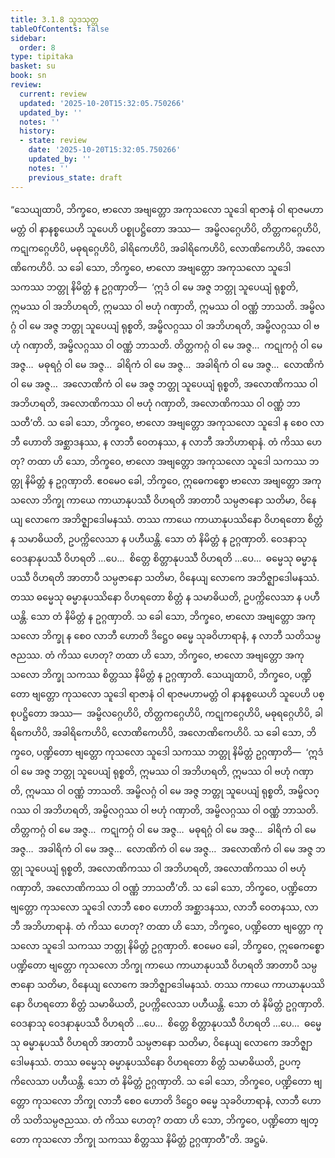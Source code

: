```yaml
---
title: 3.1.8 သူဒသုတ္တ
tableOfContents: false
sidebar:
  order: 8
type: tipitaka
basket: su
book: sn
review:
  current: review
  updated: '2025-10-20T15:32:05.750266'
  updated_by: ''
  notes: ''
  history:
  - state: review
    date: '2025-10-20T15:32:05.750266'
    updated_by: ''
    notes: ''
    previous_state: draft
---
```



<DynamicBreadcrumb />


<ReviewStatus review={frontmatter.review} showDetails={true} />

<HypothesisAnnotation frontmatter={frontmatter} />

<Division number="374" book="sn" e="ch" v="18" p="334">

<Paragraph number="781" book="sn">
“သေယျထာပိ, ဘိက္ခဝေ, ဗာလော အဗျတ္တော အကုသလော သူဒေါ ရာဇာနံ ဝါ ရာဇမဟာမတ္တံ ဝါ နာနစ္စယေဟိ သူပေဟိ ပစ္စုပဋ္ဌိတော အဿ—  အမ္ဗိလဂ္ဂေဟိပိ, တိတ္တကဂ္ဂေဟိပိ, ကဋုကဂ္ဂေဟိပိ, မဓုရဂ္ဂေဟိပိ, ခါရိကေဟိပိ, အခါရိကေဟိပိ, လောဏိကေဟိပိ, အလောဏိကေဟိပိ.
</Paragraph>

<Paragraph number="782" book="sn">
သ ခေါ သော, ဘိက္ခဝေ, ဗာလော အဗျတ္တော အကုသလော သူဒေါ သကဿ ဘတ္တု နိမိတ္တံ န ဥဂ္ဂဏှာတိ—  ‘ဣဒံ ဝါ မေ အဇ္ဇ ဘတ္တု သူပေယျံ ရုစ္စတိ, ဣမဿ ဝါ အဘိဟရတိ, ဣမဿ ဝါ ဗဟုံ ဂဏှာတိ, ဣမဿ ဝါ ဝဏ္ဏံ ဘာသတိ. အမ္ဗိလဂ္ဂံ ဝါ မေ အဇ္ဇ ဘတ္တု သူပေယျံ ရုစ္စတိ, အမ္ဗိလဂ္ဂဿ ဝါ အဘိဟရတိ, အမ္ဗိလဂ္ဂဿ ဝါ ဗဟုံ ဂဏှာတိ, အမ္ဗိလဂ္ဂဿ ဝါ ဝဏ္ဏံ ဘာသတိ. တိတ္တကဂ္ဂံ ဝါ မေ အဇ္ဇ…  ကဋုကဂ္ဂံ ဝါ မေ အဇ္ဇ…  မဓုရဂ္ဂံ ဝါ မေ အဇ္ဇ…  ခါရိကံ ဝါ မေ အဇ္ဇ…  အခါရိကံ ဝါ မေ အဇ္ဇ…  လောဏိကံ ဝါ မေ အဇ္ဇ…  အလောဏိကံ ဝါ မေ အဇ္ဇ ဘတ္တု သူပေယျံ ရုစ္စတိ, အလောဏိကဿ ဝါ အဘိဟရတိ, အလောဏိကဿ ဝါ ဗဟုံ ဂဏှာတိ, အလောဏိကဿ ဝါ ဝဏ္ဏံ ဘာသတီ’တိ.
</Paragraph>

<Paragraph number="783" book="sn">
သ ခေါ သော, ဘိက္ခဝေ, ဗာလော အဗျတ္တော အကုသလော သူဒေါ န စေဝ လာဘီ ဟောတိ အစ္ဆာဒနဿ, န လာဘီ ဝေတနဿ, န လာဘီ အဘိဟာရာနံ. တံ ကိဿ ဟေတု? တထာ ဟိ သော, ဘိက္ခဝေ, ဗာလော အဗျတ္တော အကုသလော သူဒေါ သကဿ ဘတ္တု နိမိတ္တံ န ဥဂ္ဂဏှာတိ. ဧဝမေဝ ခေါ, ဘိက္ခဝေ, ဣဓေကစ္စော ဗာလော အဗျတ္တော အကုသလော ဘိက္ခု ကာယေ ကာယာနုပဿီ ဝိဟရတိ အာတာပီ သမ္ပဇာနော သတိမာ, ဝိနေယျ လောကေ အဘိဇ္ဈာဒေါမနဿံ. တဿ ကာယေ ကာယာနုပဿိနော ဝိဟရတော စိတ္တံ န သမာဓိယတိ, ဥပက္ကိလေသာ န ပဟီယန္တိ. သော တံ နိမိတ္တံ န ဥဂ္ဂဏှာတိ. ဝေဒနာသု ဝေဒနာနုပဿီ ဝိဟရတိ …ပေ…  စိတ္တေ စိတ္တာနုပဿီ ဝိဟရတိ …ပေ…  ဓမ္မေသု ဓမ္မာနုပဿီ ဝိဟရတိ အာတာပီ သမ္ပဇာနော သတိမာ, ဝိနေယျ လောကေ အဘိဇ္ဈာဒေါမနဿံ. တဿ ဓမ္မေသု ဓမ္မာနုပဿိနော ဝိဟရတော စိတ္တံ န သမာဓိယတိ, ဥပက္ကိလေသာ န ပဟီယန္တိ. သော တံ နိမိတ္တံ န ဥဂ္ဂဏှာတိ.
</Paragraph>

<Paragraph number="784" book="sn">
သ ခေါ သော, ဘိက္ခဝေ, ဗာလော အဗျတ္တော အကုသလော ဘိက္ခု န စေဝ လာဘီ ဟောတိ ဒိဋ္ဌေဝ ဓမ္မေ သုခဝိဟာရာနံ, န လာဘီ သတိသမ္ပဇညဿ. တံ ကိဿ ဟေတု? တထာ ဟိ သော, ဘိက္ခဝေ, ဗာလော အဗျတ္တော အကုသလော ဘိက္ခု သကဿ စိတ္တဿ နိမိတ္တံ န ဥဂ္ဂဏှာတိ.
</Paragraph>

<Paragraph number="785" book="sn">
သေယျထာပိ, ဘိက္ခဝေ, ပဏ္ဍိတော ဗျတ္တော ကုသလော သူဒေါ ရာဇာနံ ဝါ ရာဇမဟာမတ္တံ ဝါ နာနစ္စယေဟိ သူပေဟိ ပစ္စုပဋ္ဌိတော အဿ—  အမ္ဗိလဂ္ဂေဟိပိ, တိတ္တကဂ္ဂေဟိပိ, ကဋုကဂ္ဂေဟိပိ, မဓုရဂ္ဂေဟိပိ, ခါရိကေဟိပိ, အခါရိကေဟိပိ, လောဏိကေဟိပိ, အလောဏိကေဟိပိ.
</Paragraph>

<Paragraph number="786" book="sn">
သ ခေါ သော, ဘိက္ခဝေ, ပဏ္ဍိတော ဗျတ္တော ကုသလော သူဒေါ သကဿ ဘတ္တု နိမိတ္တံ ဥဂ္ဂဏှာတိ—  ‘ဣဒံ ဝါ မေ အဇ္ဇ ဘတ္တု သူပေယျံ ရုစ္စတိ, ဣမဿ ဝါ အဘိဟရတိ, ဣမဿ ဝါ ဗဟုံ ဂဏှာတိ, ဣမဿ ဝါ ဝဏ္ဏံ ဘာသတိ. အမ္ဗိလဂ္ဂံ ဝါ မေ အဇ္ဇ ဘတ္တု သူပေယျံ ရုစ္စတိ, အမ္ဗိလဂ္ဂဿ ဝါ အဘိဟရတိ, အမ္ဗိလဂ္ဂဿ ဝါ ဗဟုံ ဂဏှာတိ, အမ္ဗိလဂ္ဂဿ ဝါ ဝဏ္ဏံ ဘာသတိ. တိတ္တကဂ္ဂံ ဝါ မေ အဇ္ဇ…  ကဋုကဂ္ဂံ ဝါ မေ အဇ္ဇ…  မဓုရဂ္ဂံ ဝါ မေ အဇ္ဇ…  ခါရိကံ ဝါ မေ အဇ္ဇ…  အခါရိကံ ဝါ မေ အဇ္ဇ…  လောဏိကံ ဝါ မေ အဇ္ဇ…  အလောဏိကံ ဝါ မေ အဇ္ဇ ဘတ္တု သူပေယျံ ရုစ္စတိ, အလောဏိကဿ ဝါ အဘိဟရတိ, အလောဏိကဿ ဝါ ဗဟုံ ဂဏှာတိ, အလောဏိကဿ ဝါ ဝဏ္ဏံ ဘာသတီ’တိ.
</Paragraph>

<Paragraph number="787" book="sn">
သ ခေါ သော, ဘိက္ခဝေ, ပဏ္ဍိတော ဗျတ္တော ကုသလော သူဒေါ လာဘီ စေဝ ဟောတိ အစ္ဆာဒနဿ, လာဘီ ဝေတနဿ, လာဘီ အဘိဟာရာနံ. တံ ကိဿ ဟေတု? တထာ ဟိ သော, ဘိက္ခဝေ, ပဏ္ဍိတော ဗျတ္တော ကုသလော သူဒေါ သကဿ ဘတ္တု နိမိတ္တံ ဥဂ္ဂဏှာတိ. ဧဝမေဝ ခေါ, ဘိက္ခဝေ, ဣဓေကစ္စော ပဏ္ဍိတော ဗျတ္တော ကုသလော ဘိက္ခု ကာယေ ကာယာနုပဿီ ဝိဟရတိ အာတာပီ သမ္ပဇာနော သတိမာ, ဝိနေယျ လောကေ အဘိဇ္ဈာဒေါမနဿံ. တဿ ကာယေ ကာယာနုပဿိနော ဝိဟရတော စိတ္တံ သမာဓိယတိ, ဥပက္ကိလေသာ ပဟီယန္တိ. သော တံ နိမိတ္တံ ဥဂ္ဂဏှာတိ. ဝေဒနာသု ဝေဒနာနုပဿီ ဝိဟရတိ …ပေ…  စိတ္တေ စိတ္တာနုပဿီ ဝိဟရတိ …ပေ…  ဓမ္မေသု ဓမ္မာနုပဿီ ဝိဟရတိ အာတာပီ သမ္ပဇာနော သတိမာ, ဝိနေယျ လောကေ အဘိဇ္ဈာဒေါမနဿံ. တဿ ဓမ္မေသု ဓမ္မာနုပဿိနော ဝိဟရတော စိတ္တံ သမာဓိယတိ, ဥပက္ကိလေသာ ပဟီယန္တိ. သော တံ နိမိတ္တံ ဥဂ္ဂဏှာတိ.
</Paragraph>

<Paragraph number="788" book="sn">
သ ခေါ သော, ဘိက္ခဝေ, ပဏ္ဍိတော ဗျတ္တော ကုသလော ဘိက္ခု လာဘီ စေဝ ဟောတိ ဒိဋ္ဌေဝ ဓမ္မေ သုခဝိဟာရာနံ, လာဘီ ဟောတိ သတိသမ္ပဇညဿ. တံ ကိဿ ဟေတု? တထာ ဟိ သော, ဘိက္ခဝေ, ပဏ္ဍိတော ဗျတ္တော ကုသလော ဘိက္ခု သကဿ စိတ္တဿ နိမိတ္တံ ဥဂ္ဂဏှာတီ”တိ.

</Paragraph>
</Division>

<Paragraph number="789" type="center" book="sn">
အဋ္ဌမံ.
</Paragraph>